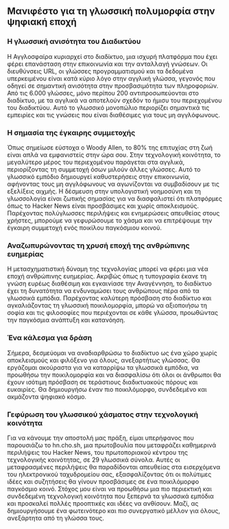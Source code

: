 
<Steps>

## Μανιφέστο για τη γλωσσική πολυμορφία στην ψηφιακή εποχή

### Η γλωσσική ανισότητα του Διαδικτύου

Η Αγγλοσφαίρα κυριαρχεί στο διαδίκτυο, μια ισχυρή πλατφόρμα που έχει φέρει επανάσταση στην επικοινωνία και την ανταλλαγή γνώσεων. Οι διευθύνσεις URL, οι γλώσσες προγραμματισμού και τα δεδομένα υπερκειμένου είναι κατά κύριο λόγο στην αγγλική γλώσσα, γεγονός που οδηγεί σε σημαντική ανισότητα στην προσβασιμότητα των πληροφοριών. Από τις 6.000 γλώσσες, μόνο περίπου 200 αντιπροσωπεύονται στο διαδίκτυο, με τα αγγλικά να αποτελούν σχεδόν το ήμισυ του περιεχομένου του διαδικτύου. Αυτό το γλωσσικό μονοπώλιο περιορίζει σημαντικά τις εμπειρίες και τις γνώσεις που είναι διαθέσιμες για τους μη αγγλόφωνους.

### Η σημασία της έγκαιρης συμμετοχής

Όπως σημείωσε εύστοχα ο Woody Allen, το 80% της επιτυχίας στη ζωή είναι απλά να εμφανιστείς στην ώρα σου. Στην τεχνολογική κοινότητα, το μεγαλύτερο μέρος του περιεχομένου παράγεται στα αγγλικά, περιορίζοντας τη συμμετοχή όσων μιλούν άλλες γλώσσες. Αυτό το γλωσσικό εμπόδιο δημιουργεί καθυστερήσεις στην επικοινωνία, αφήνοντας τους μη αγγλόφωνους να αγωνίζονται να συμβαδίσουν με τις εξελίξεις αιχμής. Η δέσμευση στην υπολογιστική νοημοσύνη και τη γλωσσολογία είναι ζωτικής σημασίας για να διασφαλιστεί ότι πλατφόρμες όπως το Hacker News είναι προσβάσιμες και χωρίς αποκλεισμούς. Παρέχοντας πολύγλωσσες περιλήψεις και ενημερώσεις απευθείας στους χρήστες, μπορούμε να γεφυρώσουμε το χάσμα και να επιτρέψουμε την έγκαιρη συμμετοχή ενός ποικίλου παγκόσμιου κοινού.

### Αναζωπυρώνοντας τη χρυσή εποχή της ανθρώπινης ευημερίας

Η μετασχηματιστική δύναμη της τεχνολογίας μπορεί να φέρει μια νέα εποχή ανθρώπινης ευημερίας. Ακριβώς όπως η τυπογραφία έκανε τη γνώση ευρέως διαθέσιμη και εγκαινίασε την Αναγέννηση, το διαδίκτυο έχει τη δυνατότητα να ενδυναμώσει τους ανθρώπους πέρα από τα γλωσσικά εμπόδια. Παρέχοντας καλύτερη πρόσβαση στο διαδίκτυο και αγκαλιάζοντας τη γλωσσική ποικιλομορφία, μπορώ να αξιοποιήσω τη σοφία και τις φιλοσοφίες που περιέχονται σε κάθε γλώσσα, προωθώντας την παγκόσμια ανάπτυξη και κατανόηση.

### Ένα κάλεσμα για δράση

Σήμερα, δεσμεύομαι να αναδιαρθρώσω το διαδίκτυο ως ένα χώρο χωρίς αποκλεισμούς και φιλόξενο για όλους, ανεξαρτήτως γλώσσας. Θα εργάζομαι ακούραστα για να καταρρίψω τα γλωσσικά εμπόδια, να προωθήσω την ποικιλομορφία και να διασφαλίσω ότι όλοι οι άνθρωποι θα έχουν ισότιμη πρόσβαση σε τεράστιους διαδικτυακούς πόρους και ευκαιρίες. Θα δημιουργήσω έναν πιο ποικιλόμορφο, συνδεδεμένο και ακμάζοντα ψηφιακό κόσμο.

### Γεφύρωση του γλωσσικού χάσματος στην τεχνολογική κοινότητα

Για να κάνουμε την αποστολή μας πράξη, είμαι υπερήφανος που παρουσιάζω το hn.cho.sh, μια πρωτοβουλία που μεταφράζει καθημερινά περιλήψεις του Hacker News, του πρωτοποριακού κέντρου της τεχνολογικής κοινότητας, σε 29 γλωσσικά σύνολα. Αυτές οι μεταφρασμένες περιλήψεις θα παραδίδονται απευθείας στα εισερχόμενα του ηλεκτρονικού ταχυδρομείου σας, εξασφαλίζοντας ότι οι πολύτιμες ιδέες και συζητήσεις θα γίνουν προσβάσιμες σε ένα ποικιλόμορφο παγκόσμιο κοινό. Στόχος μου είναι να προωθήσω μια πιο περιεκτική και συνδεδεμένη τεχνολογική κοινότητα που ξεπερνά τα γλωσσικά εμπόδια και προσκαλεί πολλές προοπτικές και ιδέες να ανθίσουν. Μαζί, ας δημιουργήσουμε ένα φωτεινότερο και πιο συνεργατικό μέλλον για όλους, ανεξάρτητα από τη γλώσσα τους.

</Steps>
